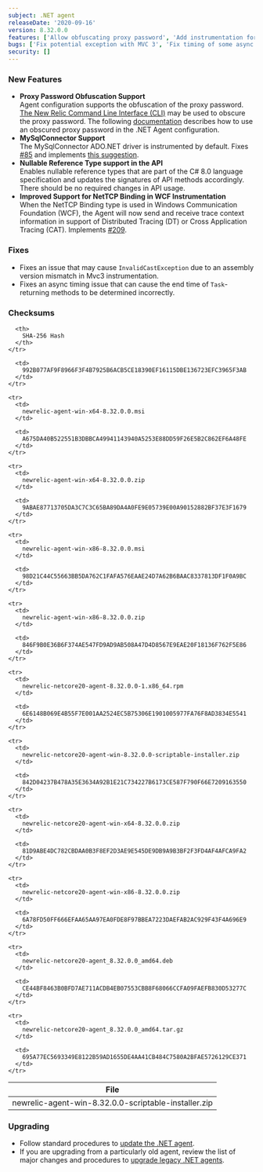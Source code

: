 ```yaml
---
subject: .NET agent
releaseDate: '2020-09-16'
version: 8.32.0.0
features: ['Allow obfuscating proxy password', 'Add instrumentation for MySqlConnector ADO.NET driver', 'Allow nullable reference types in the Agent API', 'Improve support for NetTCP Binding in WCF']
bugs: ['Fix potential exception with MVC 3', 'Fix timing of some async methods']
security: []
---
```


### New Features

* **Proxy Password Obfuscation Support**  
  Agent configuration supports the obfuscation of the proxy password. [The New Relic Command Line Interface (CLI)](https://github.com/newrelic/newrelic-cli/blob/master/README.md) may be used to obscure the proxy password. The following [documentation](https://docs.newrelic.com/docs/agents/net-agent/configuration/net-agent-configuration#proxy) describes how to use an obscured proxy password in the .NET Agent configuration.
* **MySqlConnector Support**  
  The MySqlConnector ADO.NET driver is instrumented by default. Fixes [#85](https://github.com/newrelic/newrelic-dotnet-agent/issues/85) and implements [this suggestion](https://discuss.newrelic.com/t/feature-idea-support-mysqlconnector-driver-for-db-instrumentation/63414).
* **Nullable Reference Type support in the API**  
  Enables nullable reference types that are part of the C# 8.0 language specification and updates the signatures of API methods accordingly. There should be no required changes in API usage.
* **Improved Support for NetTCP Binding in WCF Instrumentation**  
  When the NetTCP Binding type is used in Windows Communication Foundation (WCF), the Agent will now send and receive trace context information in support of Distributed Tracing (DT) or Cross Application Tracing (CAT). Implements [#209](https://github.com/newrelic/newrelic-dotnet-agent/issues/209).

### Fixes

* Fixes an issue that may cause `InvalidCastException` due to an assembly version mismatch in Mvc3 instrumentation.
* Fixes an async timing issue that can cause the end time of `Task`-returning methods to be determined incorrectly.

### Checksums

<table>
  <thead>
    <tr>
      <th>
        File
      </th>

      <th>
        SHA-256 Hash
      </th>
    </tr>
  </thead>

  <tbody>
    <tr>
      <td>
        newrelic-agent-win-8.32.0.0-scriptable-installer.zip
      </td>

      <td>
        992B077AF9F8966F3F4B7925B6ACB5CE18390EF16115DBE136723EFC3965F3AB
      </td>
    </tr>

    <tr>
      <td>
        newrelic-agent-win-x64-8.32.0.0.msi
      </td>

      <td>
        A675DA40B522551B3DBBCA49941143940A5253E88DD59F26E5B2C862EF6A48FE
      </td>
    </tr>

    <tr>
      <td>
        newrelic-agent-win-x64-8.32.0.0.zip
      </td>

      <td>
        9ABAE87713705DA3C7C3C65BA89DA4A0FE9E05739E00A90152882BF37E3F1679
      </td>
    </tr>

    <tr>
      <td>
        newrelic-agent-win-x86-8.32.0.0.msi
      </td>

      <td>
        98D21C44C55663BB5DA762C1FAFA576EAAE24D7A62B6BAAC8337813DF1F0A9BC
      </td>
    </tr>

    <tr>
      <td>
        newrelic-agent-win-x86-8.32.0.0.zip
      </td>

      <td>
        846F9B0E36B6F374AE547FD9AD9AB508A47D4D8567E9EAE20F18136F762F5E86
      </td>
    </tr>

    <tr>
      <td>
        newrelic-netcore20-agent-8.32.0.0-1.x86_64.rpm
      </td>

      <td>
        6E6148B069E4B55F7E001AA2524EC5B75306E1901005977FA76F8AD3834E5541
      </td>
    </tr>

    <tr>
      <td>
        newrelic-netcore20-agent-win-8.32.0.0-scriptable-installer.zip
      </td>

      <td>
        842D04237B478A35E3634A92B1E21C734227B6173CE587F790F66E7209163550
      </td>
    </tr>

    <tr>
      <td>
        newrelic-netcore20-agent-win-x64-8.32.0.0.zip
      </td>

      <td>
        81D9ABE4DC782CBDAA0B3F8EF2D3AE9E545DE9DB9A9B3BF2F3FD4AF4AFCA9FA2
      </td>
    </tr>

    <tr>
      <td>
        newrelic-netcore20-agent-win-x86-8.32.0.0.zip
      </td>

      <td>
        6A78FD50FF666EFAA65AA97EA0FDE8F97BBEA7223DAEFAB2AC929F43F4A696E9
      </td>
    </tr>

    <tr>
      <td>
        newrelic-netcore20-agent_8.32.0.0_amd64.deb
      </td>

      <td>
        CE44BF8463B0BFD7AE711ACDB4EB07553CBB8F68066CCFA09FAEFB830D53277C
      </td>
    </tr>

    <tr>
      <td>
        newrelic-netcore20-agent_8.32.0.0_amd64.tar.gz
      </td>

      <td>
        695A77EC5693349E8122B59AD1655DE4AA41CB484C7580A2BFAE5726129CE371
      </td>
    </tr>
  </tbody>
</table>

### Upgrading

* Follow standard procedures to [update the .NET agent](/docs/agents/net-agent/installation-configuration/update-net-agent).
* If you are upgrading from a particularly old agent, review the list of major changes and procedures to [upgrade legacy .NET agents](/docs/agents/net-agent/troubleshooting/upgrade-legacy-net-agents).
